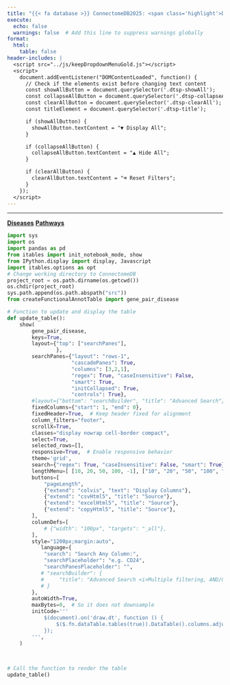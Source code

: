 ```yaml
---
title: "{{< fa database >}} ConnectomeDB2025: <span class='highlight'>Disease Annotations for LR Pairs</span>"
execute:
  echo: false
  warnings: false  # Add this line to suppress warnings globally
format:
  html:
    table: false
header-includes: |
  <script src="../js/keepDropdownMenuGold.js"></script>
  <script>
    document.addEventListener("DOMContentLoaded", function() {
      // Check if the elements exist before changing text content
      const showAllButton = document.querySelector('.dtsp-showAll');
      const collapseAllButton = document.querySelector('.dtsp-collapseAll');
      const clearAllButton = document.querySelector('.dtsp-clearAll');
      const titleElement = document.querySelector('.dtsp-title');

      if (showAllButton) {
        showAllButton.textContent = "▼ Display All";
      }

      if (collapseAllButton) {
        collapseAllButton.textContent = "▲ Hide All";
      }

      if (clearAllButton) {
        clearAllButton.textContent = "⌫ Reset Filters";
      }
    });
  </script>
---
```


***

::: {.d-flex .justify-content-center .align-items-center .my-0}

[**Diseases**](){.btn .btn-outline-primary .btn .active role="button" aria-disabled="true" data-toggle="tooltip" title="Currently selected"}
[**Pathways**](pathway.qmd){.btn .btn-outline-primary .btn role="button" data-toggle="tooltip" title="Click for Relevant Pathways" } 

:::
			
```{=html}
<style>
/* Target the first search pane */
.dtsp-searchPane:first-child::before {
    content: "Cancer-related";
    font-weight: bold;
}

/* Target the second search pane */
.dtsp-searchPane:nth-child(2)::before {
    content: "Disease Type";
    font-weight: bold;
}

/* Target the third search pane */
.dtsp-searchPane:nth-child(3)::before {
    content: "Disease";
    font-weight: bold;
}


</style>
```



```python
import sys
import os
import pandas as pd
from itables import init_notebook_mode, show
from IPython.display import display, Javascript
import itables.options as opt
# Change working directory to ConnectomeDB
project_root = os.path.dirname(os.getcwd())
os.chdir(project_root)
sys.path.append(os.path.abspath("src"))
from createFunctionalAnnotTable import gene_pair_disease

# Function to update and display the table
def update_table():
    show(
        gene_pair_disease,
        keys=True,
        layout={"top": ["searchPanes"],
                },
        searchPanes={"layout": "rows-1", 
                     "cascadePanes": True, 
                     "columns": [3,2,1], 
                     "regex": True, "caseInsensitive": False, 
                     "smart": True, 
                     "initCollapsed": True, 
                     "controls": True},
        #layout={"bottom": "searchBuilder", "title": "Advanced Search"},
        fixedColumns={"start": 1, "end": 0},
        fixedHeader=True,  # Keep header fixed for alignment
        column_filters="footer", 
        scrollX=True,
        classes="display nowrap cell-border compact",
        select=True,
        selected_rows=[],
        responsive=True,  # Enable responsive behavior
        theme='grid',
        search={"regex": True, "caseInsensitive": False, "smart": True},
        lengthMenu=[ [10, 20, 50, 100, -1], ["10", "20", "50", "100", "All"] ],
        buttons=[
            "pageLength",  
            {"extend": "colvis", "text": "Display Columns"},
            {"extend": "csvHtml5", "title": "Source"},
            {"extend": "excelHtml5", "title": "Source"},
            {"extend": "copyHtml5", "title": "Source"},
        ],
        columnDefs=[
            # {"width": "100px", "targets": "_all"},
        ],
        style="1200px;margin:auto",
           language={
            "search": "Search Any Column:",
            "searchPlaceholder": "e.g. CD24",
            "searchPanesPlaceholder": "",
           # "searchBuilder": {
           #     "title": "Advanced Search <i>Multiple filtering, AND/OR condition</i>" 
           # }
        }, 
        autoWidth=True,
        maxBytes=0,  # So it does not downsample
        initCode='''
            $(document).on('draw.dt', function () {
                $($.fn.dataTable.tables(true)).DataTable().columns.adjust();
            });
        ''',
    )
      
      

# Call the function to render the table
update_table()
```
